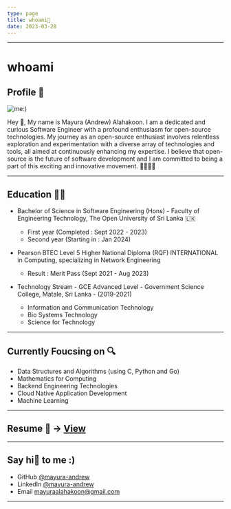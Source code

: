 ```yaml
---
type: page
title: whoami🤖
date: 2023-03-28
---
```

---
# whoami 

## Profile 👤

![me:)](public/images/me.png)

Hey 👋, My name is Mayura (Andrew) Alahakoon. I am a dedicated and curious Software Engineer with a profound enthusiasm for open-source technologies. 
My journey as an open-source enthusiast involves relentless exploration and experimentation with a 
diverse array of technologies and tools, all aimed at continuously enhancing my expertise. 
I believe that open-source is the future of software development and I am committed to being a part of 
this exciting and innovative movement. 🚀🤖👨‍💻

---

## Education 👨‍🎓

- Bachelor of Science in Software Engineering (Hons) - Faculty of Engineering Technology, The Open University of Sri Lanka 🇱🇰
    - First year (Completed : Sept 2022 - 2023)
    - Second year (Starting in : Jan 2024)

- Pearson BTEC Level 5 Higher National Diploma (RQF) INTERNATIONAL in Computing, specializing in Network Engineering
    - Result : Merit Pass (Sept 2021 - Aug 2023)

- Technology Stream - GCE Advanced Level - Government Science College, Matale, Sri Lanka - (2019-2021)
    - Information and Communication Technology
    - Bio Systems Technology
    - Science for Technology
---

## Currently Foucsing on 🔍

- Data Structures and Algorithms (using C, Python and Go)
- Mathematics for Computing
- Backend Engineering Technologies 
- Cloud Native Application Development
- Machine Learning

---

## Resume 📎 -> [View](https://drive.google.com/file/d/1Oi9sLf_4gf455dR00KXv4hBzN_KHVTwA/view?usp=sharing)


---

## Say hi👋 to me :) 
- GitHub [@mayura-andrew](https://github.com/mayura-andrew)
- LinkedIn [@mayura-andrew](https://www.linkedin.com/in/mayura-alahakoon-827381201/)
- Email mayuraalahakoon@gmail.com

---


